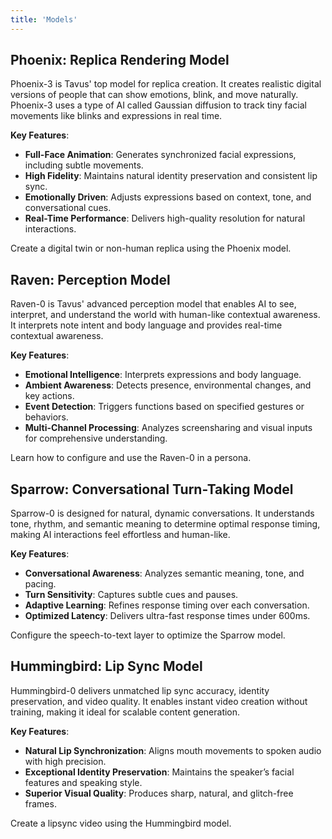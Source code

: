 ```yaml
---
title: 'Models'
---
```


## Phoenix: Replica Rendering Model
Phoenix-3 is Tavus' top model for replica creation. It creates realistic digital versions of people that can show emotions, blink, and move naturally. Phoenix-3 uses a type of AI called Gaussian diffusion to track tiny facial movements like blinks and expressions in real time.

**Key Features**:
- **Full-Face Animation**: Generates synchronized facial expressions, including subtle movements.
- **High Fidelity**: Maintains natural identity preservation and consistent lip sync.
- **Emotionally Driven**: Adjusts expressions based on context, tone, and conversational cues.
- **Real-Time Performance**: Delivers high-quality resolution for natural interactions.

<Card title="Create a Replica" icon="user-group" href="/sections/replica/quickstart">
Create a digital twin or non-human replica using the Phoenix model.
</Card>

## Raven: Perception Model
Raven-0 is Tavus' advanced perception model that enables AI to see, interpret, and understand the world with human-like contextual awareness. It interprets note intent and body language and provides real-time contextual awareness.

**Key Features**:
- **Emotional Intelligence**: Interprets expressions and body language.
- **Ambient Awareness**: Detects presence, environmental changes, and key actions.
- **Event Detection**: Triggers functions based on specified gestures or behaviors.
- **Multi-Channel Processing**: Analyzes screensharing and visual inputs for comprehensive understanding.

<Card title="Perception" icon="eye" href="/sections/conversational-video-interface/persona/perception">
Learn how to configure and use the Raven-0 in a persona.
</Card>


## Sparrow: Conversational Turn-Taking Model
Sparrow-0 is designed for natural, dynamic conversations. It understands tone, rhythm, and semantic meaning to determine optimal response timing, making AI interactions feel effortless and human-like.

**Key Features**:
- **Conversational Awareness**: Analyzes semantic meaning, tone, and pacing.
- **Turn Sensitivity**: Captures subtle cues and pauses.
- **Adaptive Learning**: Refines response timing over each conversation.
- **Optimized Latency**: Delivers ultra-fast response times under 600ms.

<Card title="STT" icon="comments" href="/sections/conversational-video-interface/persona/stt">
Configure the speech-to-text layer to optimize the Sparrow model.
</Card>


## Hummingbird: Lip Sync Model
Hummingbird-0 delivers unmatched lip sync accuracy, identity preservation, and video quality. It enables instant video creation without training, making it ideal for scalable content generation.

**Key Features**:
- **Natural Lip Synchronization**: Aligns mouth movements to spoken audio with high precision.
- **Exceptional Identity Preservation**: Maintains the speaker’s facial features and speaking style.
- **Superior Visual Quality**: Produces sharp, natural, and glitch-free frames.

<Card title="Create a Lipsync" icon="lips" href="/sections/lipsync/overview">
Create a lipsync video using the Hummingbird model.
</Card>


